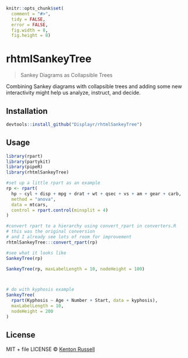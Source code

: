 
```r
knitr::opts_chunk$set(
  comment = "#>",
  tidy = FALSE,
  error = FALSE,
  fig.width = 8,
  fig.height = 8)
```

# rhtmlSankeyTree

> Sankey Diagrams as Collapsible Trees

Combining Sankey diagrams with collapsible trees and adding some new interactivity might help us analyze, instruct, and decide.

## Installation

```r
devtools::install_github("Displayr/rhtmlSankeyTree")
```

## Usage

```r
library(rpart)
library(partykit)
library(pipeR)
library(rhtmlSankeyTree)

#set up a little rpart as an example
rp <- rpart(
  hp ~ cyl + disp + mpg + drat + wt + qsec + vs + am + gear + carb,
  method = "anova",
  data = mtcars,
  control = rpart.control(minsplit = 4)
)

#convert rpart to a hierarchy using convert_rpart in converters.R
# this was the original conversion
# and I already see lots of room for improvement
rhtmlSankeyTree:::convert_rpart(rp)

#see what it looks like
SankeyTree(rp)

SankeyTree(rp, maxLabelLength = 10, nodeHeight = 100)



# do with kyphosis example
SankeyTree(
  rpart(Kyphosis ~ Age + Number + Start, data = kyphosis),
  maxLabelLength = 10,
  nodeHeight = 200
)

```

## License

MIT + file LICENSE © [Kenton Russell](https://github.com/)
